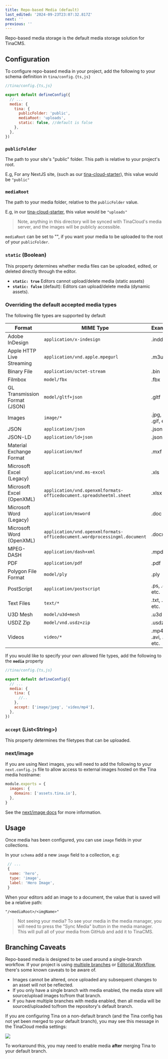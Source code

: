 ```yaml
---
title: Repo-based Media (default)
last_edited: '2024-09-23T23:07:32.817Z'
next: ''
previous: ''
---
```


Repo-based media storage is the default media storage solution for TinaCMS.

## Configuration

To configure repo-based media in your project, add the following to your schema definition in `tina/config.{ts,js}`

```javascript
//tina/config.{ts,js}

export default defineConfig({
  // ...
  media: {
    tina: {
      publicFolder: 'public',
      mediaRoot: 'uploads',
      static: false, //default is false
    },
  },
})
```

### `publicFolder`

The path to your site's "public" folder. This path is relative to your project's root.

E.g, For any NextJS site, (such as our [tina-cloud-starter](https://github.com/tinacms/tina-cloud-starter/tree/main/public)), this value would be `"public"`

### `mediaRoot`

The path to your media folder, relative to the `publicFolder` value.

E.g, in our [tina-cloud-starter](https://github.com/tinacms/tina-cloud-starter/tree/main/public), this value would be `"uploads"`

> Note, anything in this directory will be synced with TinaCloud's media server, and the images will be publicly accessible.

`mediaRoot` can be set to "", if you want your media to be uploaded to the root of your `publicFolder`.

### `static` (Boolean)

This property determines whether media files can be uploaded, edited, or deleted directly through the editor.

* **`static: true`** Editors cannot upload/delete media (static assets)
* **`static: false`** (default): Editors can upload/delete media (dynamic assets).

### Overriding the default accepted media types

The following file types are supported by default

| Format                        | MIME Type                                                                 | Examples               |
| ----------------------------- | ------------------------------------------------------------------------- | ---------------------- |
| Adobe InDesign                | `application/x-indesign`                                                  | .indd                  |
| Apple HTTP Live Streaming     | `application/vnd.apple.mpegurl`                                           | .m3u8                  |
| Binary File                   | `application/octet-stream`                                                | .bin                   |
| Filmbox                       | `model/fbx`                                                               | .fbx                   |
| GL Transmission Format (JSON) | `model/gltf+json`                                                         | .gltf                  |
| Images                        | `image/*`                                                                 | .jpg, .png, .gif, etc. |
| JSON                          | `application/json`                                                        | .json                  |
| JSON-LD                       | `application/ld+json`                                                     | .jsonld                |
| Material Exchange Format      | `application/mxf`                                                         | .mxf                   |
| Microsoft Excel (Legacy)      | `application/vnd.ms-excel`                                                | .xls                   |
| Microsoft Excel (OpenXML)     | `application/vnd.openxmlformats-officedocument.spreadsheetml.sheet`       | .xlsx                  |
| Microsoft Word (Legacy)       | `application/msword`                                                      | .doc                   |
| Microsoft Word (OpenXML)      | `application/vnd.openxmlformats-officedocument.wordprocessingml.document` | .docx                  |
| MPEG-DASH                     | `application/dash+xml`                                                    | .mpd                   |
| PDF                           | `application/pdf`                                                         | .pdf                   |
| Polygon File Format           | `model/ply`                                                               | .ply                   |
| PostScript                    | `application/postscript`                                                  | .ps, .eps, etc.        |
| Text Files                    | `text/*`                                                                  | .txt, .md, etc.        |
| U3D Mesh                      | `model/u3d+mesh`                                                          | .u3d                   |
| USDZ Zip                      | `model/vnd.usdz+zip`                                                      | .usdz                  |
| Videos                        | `video/*`                                                                 | .mp4, .avi, .mkv, etc. |

If you would like to specify your own allowed file types, add the following to the **`media`** property

```javascript
//tina/config.{ts,js}

export default defineConfig({
  // ...
  media: {
    tina: {
      //..
    },
    accept: ['image/jpeg', 'video/mp4'],
  },
})
```

### `accept` (List\<String>)

This property determines the filetypes that can be uploaded.

### next/image

If you are using Next images, you will need to add the following to your `next.config.js` file to allow access to external images hosted on the Tina media hostname:

```javascript
module.exports = {
  images: {
    domains: ['assets.tina.io'],
  },
}
```

See the [next/image docs](https://nextjs.org/docs/api-reference/next/image#domains) for more information.

## Usage

Once media has been configured, you can use `image` fields in your collections.

In your `schema` add a new `image` field to a collection, e.g:

```javascript
 // ...
 {
  name: 'hero',
  type: 'image',
  label: 'Hero Image',
 }
```

When your editors add an image to a document, the value that is saved will be a relative path:

`"/<mediaRoot>/<imgName>"`

> Not seeing your media? To see your media in the media manager, you will need to press the "Sync Media" button in the media manager. This will pull all of your media from GitHub and add it to TinaCMS.

## Branching Caveats

Repo-based media is designed to be used around a single-branch workflow. If your project is using [multiple branches](/docs/tina-cloud/branching/) or [Editorial Workflow](/docs/drafts/editorial-workflow/), there's some known caveats to be aware of.

* Images cannot be altered, once uploaded any subsequent changes to an asset will not be reflected.
* If you only have a single branch with media enabled, the media store will source/upload images to/from that branch.
* If you have multiple branches with media enabled, then all media will be sourced/uploaded to/from the repository's default branch.

If you are configuring Tina on a non-default branch (and the Tina config has not yet been merged to your default branch), you may see this message in the TinaCloud media settings:

![](/img/docs/reference/media-not-configured_lnr5lw.png)

To workaround this, you may need to enable media **after** merging Tina to your default branch.

